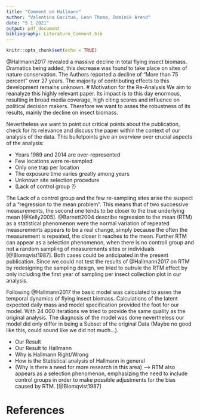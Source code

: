 ```yaml
---
title: "Comment on Hallmann"
author: "Valentina Gacitua, Leon Thoma, Dominik Arend"
date: "5 1 2021"
output: pdf_document
bibliography: Literature_Comment.bib
---
```


```r
knitr::opts_chunk$set(echo = TRUE)
```

@Hallmann2017 revealed a massive decline in total flying insect biomass. Dramatics being added, this decrease was found to take place on sites of nature conservation. The Authors reported a decline of "More than 75 percent" over 27 years. The majority of contributing effects to this development remains unknown.
# Motivation for the Re-Analysis
We aim to reanalyze this highly relevant paper. Its impact is to this day enormous, resulting in broad media coverage, high citing scores and influence on political decision makers. Therefore we want to asses the robustness of its results, mainly the decline on insect biomass.

Nevertheless we want to point out critical points about the publication, check for its relevance and discuss the paper within the context of our analysis of the data. This bulletpoints give an overview over crucial aspects of the analysis:

* Years 1989 and 2014 are over-represented
* Few locations were re-sampled
* Only one trap per location
* The exposure time varies greatly among years
* Unknown site selection procedure
* (Lack of control group ?)

The Lack of a control group and the few re-sampling sites arise the suspect of a "regression to the mean problem". This means that of two successive measurements, the second one tends to be closer to the true underlying mean [@Kelly2005]. @Barnett2004 describe regression to the mean (RTM) as a statistical phenomenon were the normal variation of repeated measurements appears to be a real change, simply because the often the measurement is repeated, the closer it reaches to the mean. Further RTM can appear as a selection phenomenon, when there is no controll group and not a random sampling of measurements sites or individuals [@Blomqvist1987]. Both cases could be anticipated in the present publication. Since we could not test the results of @Hallmann2017 on RTM by redesigning the sampling design, we tried to outrule the RTM effect by only including the first year of sampling per insect collection plot in our analysis. 

Following @Hallmann2017 the basic model was calculated to asses the temporal dynamics of flying insect biomass. Calculations of the latent expected daily mass and model specification provided the foot for our model. 
With 24 000 iterations we tried to provide the same quality as the original analysis. The diagnosis of the model was done nevertheless our model did only differ in being a Subset of the original Data (Maybe no good like this, could sound like we did not much...). 

* Our Result
* Our Result to Hallmann
* Why is Hallmann Right/Wrong
* How is the Statistical analysis of Hallmann in general
* (Why is there a need for more research in this area) --> RTM also appears as a selection phenomenon, emphasizing the need to include control groups in order to make possible adjustments for the bias caused by RTM. [@Blomqvist1987]

# References
